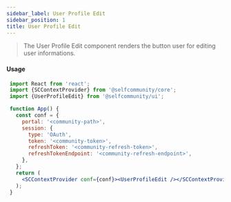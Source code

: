 ```yaml
---
sidebar_label: User Profile Edit
sidebar_position: 1
title: User Profile Edit
---
```


> The User Profile Edit component renders the button user for editing user informations.


#### Usage
 
 ```jsx
  import React from 'react';
  import {SCContextProvider} from '@selfcommunity/core';
  import {UserProfileEdit} from '@selfcommunity/ui';
 
  function App() {
    const conf = {
      portal: '<community-path>',
      session: {
        type: 'OAuth',
        token: '<community-token>',
        refreshToken: '<community-refresh-token>',
        refreshTokenEndpoint: '<community-refresh-endpoint>',
      },
    };
    return (
      <SCContextProvider conf={conf}><UserProfileEdit /></SCContextProvider>
    );
  }
 ```